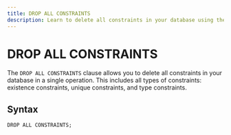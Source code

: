 ```yaml
---
title: DROP ALL CONSTRAINTS
description: Learn to delete all constraints in your database using the DROP ALL CONSTRAINTS clause in Memgraph.
---
```


# DROP ALL CONSTRAINTS

The `DROP ALL CONSTRAINTS` clause allows you to delete all constraints in your database in a single operation.
This includes all types of constraints: existence constraints, unique constraints, and type constraints.

## Syntax

```cypher
DROP ALL CONSTRAINTS;
```
